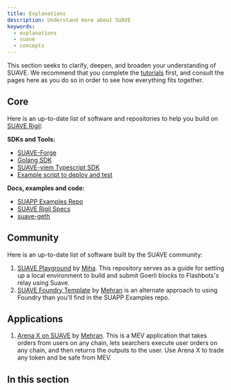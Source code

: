 ```yaml
---
title: Explanations
description: Understand more about SUAVE
keywords:
  - explanations
  - suave
  - concepts
---
```



This section seeks to clarify, deepen, and broaden your understanding of SUAVE. We recommend that you complete the [tutorials](/tutorials) first, and consult the pages here as you do so in order to see how everything fits together.

## Core

Here is an up-to-date list of software and repositories to help you build on [SUAVE Rigil](/technical/specs/rigil):

**SDKs and Tools:**

- [SUAVE-Forge](/resources/forge)
- [Golang SDK](/resources/sdks/golang-sdk)
- [SUAVE-viem Typescript SDK](/resources/sdks/typescript-sdk)
- [Example script to deploy and test](/tutorials/send-transactions)

**Docs, examples and code:**

- [SUAPP Examples Repo](https://github.com/flashbots/suapp-examples)
- [SUAVE Rigil Specs](/technical/specs/rigil)
- [suave-geth](https://github.com/flashbots/suave-geth)

## Community 

Here is an up-to-date list of software built by the SUAVE community:

1. [SUAVE Playground](https://github.com/halo3mic/suave-playground) by [Miha](https://twitter.com/MihaLotric). This repository serves as a guide for setting up a local environment to build and submit Goerli blocks to Flashbots's relay using Suave.
2. [SUAVE Foundry Template](https://github.com/mehranhydary/suave-template) by [Mehran](https://twitter.com/mehranhydary) is an alternate approach to using Foundry than you'll find in the SUAPP Examples repo.

## Applications

1. [Arena X on SUAVE](https://github.com/mehranhydary/arena-suave) by [Mehran](https://twitter.com/mehranhydary/status/1727849740333703310). This is a MEV application that takes orders from users on any chain, lets searchers execute user orders on any chain, and then returns the outputs to the user. Use Arena X to trade any token and be safe from MEV.

## In this section

<DocCardList />
